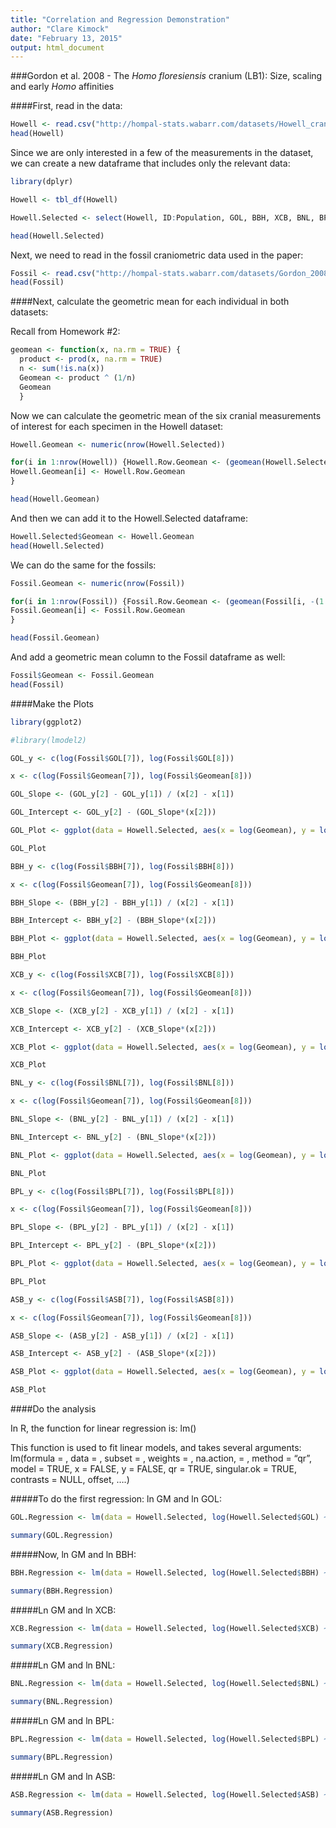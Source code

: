```yaml
---
title: "Correlation and Regression Demonstration"
author: "Clare Kimock"
date: "February 13, 2015"
output: html_document
---
```

###Gordon et al. 2008 - The <i>Homo floresiensis</i> cranium (LB1): Size, scaling and early <i>Homo</i> affinities

####First, read in the data:

```r
Howell <- read.csv("http://hompal-stats.wabarr.com/datasets/Howell_craniometry.csv", header = TRUE, na.strings = 0)
head(Howell)
```
Since we are only interested in a few of the measurements in the dataset, we can create a new dataframe that includes only the relevant data:

```r
library(dplyr)

Howell <- tbl_df(Howell)

Howell.Selected <- select(Howell, ID:Population, GOL, BBH, XCB, BNL, BPL, ASB)

head(Howell.Selected)
```

Next, we need to read in the fossil craniometric data used in the paper:

```r
Fossil <- read.csv("http://hompal-stats.wabarr.com/datasets/Gordon_2008_cranial.csv", header = TRUE)
head(Fossil)
```

####Next, calculate the geometric mean for each individual in both datasets:

Recall from Homework #2:

```r
geomean <- function(x, na.rm = TRUE) {
  product <- prod(x, na.rm = TRUE)
  n <- sum(!is.na(x))
  Geomean <- product ^ (1/n)
  Geomean
  }
```

Now we can calculate the geometric mean of the six cranial measurements of interest for each specimen in the Howell dataset:

```r
Howell.Geomean <- numeric(nrow(Howell.Selected))

for(i in 1:nrow(Howell)) {Howell.Row.Geomean <- (geomean(Howell.Selected[i, -(1:4)]))
Howell.Geomean[i] <- Howell.Row.Geomean
}

head(Howell.Geomean)

```

And then we can add it to the Howell.Selected dataframe:

```r
Howell.Selected$Geomean <- Howell.Geomean
head(Howell.Selected)
```

We can do the same for the fossils:

```r
Fossil.Geomean <- numeric(nrow(Fossil))

for(i in 1:nrow(Fossil)) {Fossil.Row.Geomean <- (geomean(Fossil[i, -(1:2)]))
Fossil.Geomean[i] <- Fossil.Row.Geomean
}

head(Fossil.Geomean)
```

And add a geometric mean column to the Fossil dataframe as well:

```r
Fossil$Geomean <- Fossil.Geomean
head(Fossil)
```

####Make the Plots

```r
library(ggplot2)

#library(lmodel2)

GOL_y <- c(log(Fossil$GOL[7]), log(Fossil$GOL[8]))

x <- c(log(Fossil$Geomean[7]), log(Fossil$Geomean[8]))

GOL_Slope <- (GOL_y[2] - GOL_y[1]) / (x[2] - x[1])

GOL_Intercept <- GOL_y[2] - (GOL_Slope*(x[2]))

GOL_Plot <- ggplot(data = Howell.Selected, aes(x = log(Geomean), y = log(GOL))) + geom_point(color = "gray") + labs(x = "ln GM (ln mm)", y = "ln GOL (ln mm)")  + geom_smooth(method=lm, se = FALSE, color = "gray28", linetype = 2, fullrange = TRUE) + geom_point(inherit.aes = FALSE, data = Fossil, aes(x = log(Geomean), y = log(GOL), color = Species, size = 10)) + geom_abline(intercept = GOL_Intercept, slope = GOL_Slope) + theme_bw(15) + guides(size = FALSE) 

GOL_Plot

BBH_y <- c(log(Fossil$BBH[7]), log(Fossil$BBH[8]))

x <- c(log(Fossil$Geomean[7]), log(Fossil$Geomean[8]))

BBH_Slope <- (BBH_y[2] - BBH_y[1]) / (x[2] - x[1])

BBH_Intercept <- BBH_y[2] - (BBH_Slope*(x[2]))

BBH_Plot <- ggplot(data = Howell.Selected, aes(x = log(Geomean), y = log(BBH))) + geom_point(color = "gray") + labs(x = "ln GM (ln mm)", y = "ln BBH (ln mm)")  + geom_smooth(method=lm, se = FALSE, color = "gray28", linetype = 2, fullrange = TRUE) + geom_point(inherit.aes = FALSE, data = Fossil, aes(x = log(Geomean), y = log(BBH), color = Species, size = 10)) + geom_abline(intercept = BBH_Intercept, slope = BBH_Slope) + theme_bw(15) + guides(size = FALSE) 

BBH_Plot

XCB_y <- c(log(Fossil$XCB[7]), log(Fossil$XCB[8]))

x <- c(log(Fossil$Geomean[7]), log(Fossil$Geomean[8]))

XCB_Slope <- (XCB_y[2] - XCB_y[1]) / (x[2] - x[1])

XCB_Intercept <- XCB_y[2] - (XCB_Slope*(x[2]))

XCB_Plot <- ggplot(data = Howell.Selected, aes(x = log(Geomean), y = log(XCB))) + geom_point(color = "gray") + labs(x = "ln GM (ln mm)", y = "ln XCB (ln mm)")  + geom_smooth(method=lm, se = FALSE, color = "gray28", linetype = 2, fullrange = TRUE) + geom_point(inherit.aes = FALSE, data = Fossil, aes(x = log(Geomean), y = log(XCB), color = Species, size = 10)) + geom_abline(intercept = XCB_Intercept, slope = XCB_Slope) + theme_bw(15) + guides(size = FALSE) 

XCB_Plot

BNL_y <- c(log(Fossil$BNL[7]), log(Fossil$BNL[8]))

x <- c(log(Fossil$Geomean[7]), log(Fossil$Geomean[8]))

BNL_Slope <- (BNL_y[2] - BNL_y[1]) / (x[2] - x[1])

BNL_Intercept <- BNL_y[2] - (BNL_Slope*(x[2]))

BNL_Plot <- ggplot(data = Howell.Selected, aes(x = log(Geomean), y = log(BNL))) + geom_point(color = "gray") + labs(x = "ln GM (ln mm)", y = "ln BNL (ln mm)")  + geom_smooth(method=lm, se = FALSE, color = "gray28", linetype = 2, fullrange = TRUE) + geom_point(inherit.aes = FALSE, data = Fossil, aes(x = log(Geomean), y = log(BNL), color = Species, size = 10)) + geom_abline(intercept = BNL_Intercept, slope = BNL_Slope) + theme_bw(15) + guides(size = FALSE) 

BNL_Plot 

BPL_y <- c(log(Fossil$BPL[7]), log(Fossil$BPL[8]))

x <- c(log(Fossil$Geomean[7]), log(Fossil$Geomean[8]))

BPL_Slope <- (BPL_y[2] - BPL_y[1]) / (x[2] - x[1])

BPL_Intercept <- BPL_y[2] - (BPL_Slope*(x[2]))

BPL_Plot <- ggplot(data = Howell.Selected, aes(x = log(Geomean), y = log(BPL))) + geom_point(color = "gray") + labs(x = "ln GM (ln mm)", y = "ln BPL (ln mm)")  + geom_smooth(method=lm, se = FALSE, color = "gray28", linetype = 2, fullrange = TRUE) + geom_point(inherit.aes = FALSE, data = Fossil, aes(x = log(Geomean), y = log(BPL), color = Species, size = 10)) + geom_abline(intercept = BPL_Intercept, slope = BPL_Slope) + theme_bw(15) + guides(size = FALSE) 

BPL_Plot

ASB_y <- c(log(Fossil$ASB[7]), log(Fossil$ASB[8]))

x <- c(log(Fossil$Geomean[7]), log(Fossil$Geomean[8]))

ASB_Slope <- (ASB_y[2] - ASB_y[1]) / (x[2] - x[1])

ASB_Intercept <- ASB_y[2] - (ASB_Slope*(x[2]))

ASB_Plot <- ggplot(data = Howell.Selected, aes(x = log(Geomean), y = log(ASB))) + geom_point(color = "gray") + labs(x = "ln GM (ln mm)", y = "ln ASB (ln mm)")  + geom_smooth(method=lm, se = FALSE, color = "gray28", linetype = 2, fullrange = TRUE) + geom_point(inherit.aes = FALSE, data = Fossil, aes(x = log(Geomean), y = log(ASB), color = Species), size=10) + geom_abline(intercept = ASB_Intercept, slope = ASB_Slope) + theme_bw(15)

ASB_Plot
```

####Do the analysis

In R, the function for linear regression is: lm()

This function is used to fit linear models, and takes several arguments: lm(formula = , data = , subset = , weights = , na.action, = , method = "qr", model = TRUE, x = FALSE, y = FALSE, qr = TRUE, singular.ok = TRUE, contrasts = NULL, offset, ....)

#####To do the first regression: ln GM and ln GOL:

```r
GOL.Regression <- lm(data = Howell.Selected, log(Howell.Selected$GOL) ~ log(Howell.Selected$Geomean))

summary(GOL.Regression)

```

#####Now, ln GM and ln BBH:

```r
BBH.Regression <- lm(data = Howell.Selected, log(Howell.Selected$BBH) ~ log(Howell.Selected$Geomean))

summary(BBH.Regression)
```

#####Ln GM and ln XCB:

```r
XCB.Regression <- lm(data = Howell.Selected, log(Howell.Selected$XCB) ~ log(Howell.Selected$Geomean))

summary(XCB.Regression)
```

#####Ln GM and ln BNL:

```r
BNL.Regression <- lm(data = Howell.Selected, log(Howell.Selected$BNL) ~ log(Howell.Selected$Geomean))

summary(BNL.Regression)
```

#####Ln GM and ln BPL:

```r
BPL.Regression <- lm(data = Howell.Selected, log(Howell.Selected$BPL) ~ log(Howell.Selected$Geomean))

summary(BPL.Regression)
```

#####Ln GM and ln ASB:

```r
ASB.Regression <- lm(data = Howell.Selected, log(Howell.Selected$ASB) ~ log(Howell.Selected$Geomean))

summary(ASB.Regression)
```

```r

```

